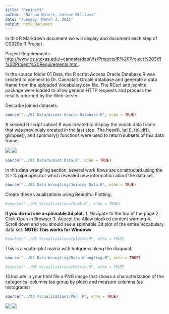 ```yaml
---
title: "Project3"
author: "Nathan Waters, Lerone Williams"
date: "Tuesday, March 3, 2015"
output: html_document
---
```


In this R Markdown document we will display and document each step of CS329e R Project .

Project Requirements <http://www.cs.utexas.edu/~cannata/dataVis/Projects/R%20Project%203/R%20Project%20Requirements.html>.

In the source folder 01 Data, the R script Access Oracle Database.R was created to connect to Dr. Cannata's Orcale database and generate a data frame from the uploaded Vocabulary.csv file. The RCurl and jsonlite package were loaded to allow general HTTP requests and process the results returned by the Web server.

Describe  joined datasets.


```r
source("../01 Data/Access Oracle Database.R", echo = TRUE)
```

A second R script  subset.R was created to display the vocab data frame that was previously created in the last step. The head(), tail(), tbl_df(), glimpse(), and summary() functions were used to return subsets of this data frame. 
 
![](./Screen1.png) 
![](./Screen2.png) 

```r
source("../01 Data/Subset Data.R", echo = TRUE)

```

In this data wrangling section, several work flows are constructed using the %>% pipe operator which revealed new information about the data set.

```r
source("../02 Data Wrangling/Joining Data.R", echo = TRUE)
```

Create these visualizations using Beautiful Plotting.

```r
#source("../03 Visualizations/hook.R", echo = TRUE)
```

**If you do not see a spinnable 3d plot.** 
1. Navigate to the top of the page
2. Click Open in Browser 
3. Accept the Allow blocked content warning
4. Scroll down and you should see a spinnable 3d plot of the entire Vocabulary data set.
**NOTE: This works for Windows**
```r
#source("../03 Visualizations/plot3d.R", echo = TRUE)
```

This is a scatterplot matrix with hotgrams along the diagonal.

```r
source("../02 Data Wrangling/Data Wrangling.R", echo = TRUE)
```


```r
#source("../03 Visualizations/Matrix.R", echo = TRUE)
```

13.Include in your html file a PNG image that shows a characterization of the categorical columns (as group by plots) and measure columns (as histograms)

```r
source("../03 Visualizations/PNG .R", echo = TRUE)
```


![](./categoricals.png) 
![](./categoricals2.png) 
